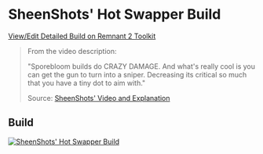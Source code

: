 
# SheenShots' Hot Swapper Build

[View/Edit Detailed Build on Remnant 2 Toolkit](https://www.remnant2toolkit.com/builder/clqrbrxcz0000hs8iz7dal4hz)

> From the video description:
>
> "Sporebloom builds do CRAZY DAMAGE. And what's really cool is you can get the gun to turn into a sniper. Decreasing its critical so much that you have a tiny dot to aim with."
>
> Source: [SheenShots' Video and Explanation](https://www.youtube.com/watch?v=tf-y-_iEuds)

## Build

[![SheenShots' Hot Swapper Build](https://d2sqltdcj8czo5.cloudfront.net/featured-builds/sheenshots_hot_swapper.png)](https://www.remnant2toolkit.com/builder/clqrbrxcz0000hs8iz7dal4hz)
